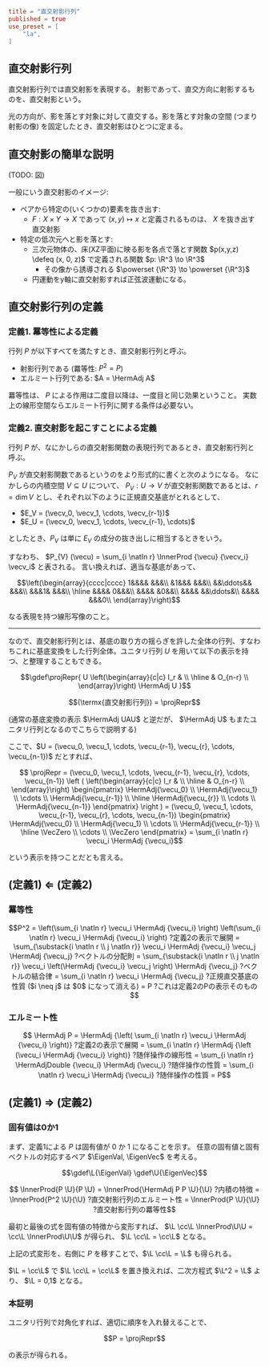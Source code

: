 ```toml
title = "直交射影行列"
published = true
use_preset = [
    "la",
]
```

## 直交射影行列

直交射影行列では直交射影を表現する。
射影であって、直交方向に射影するものを、直交射影という。

光の方向が、影を落とす対象に対して直交する。影を落とす対象の空間 (つまり射影の像) を固定したとき、直交射影はひとつに定まる。


## 直交射影の簡単な説明

(TODO: 図)

一般にいう直交射影のイメージ:

- ペアから特定の(いくつかの)要素を抜き出す:
  - $F: X \times Y \to X$ であって $(x, y) \mapsto x$ と定義されるものは、 $X$ を抜き出す直交射影
- 特定の低次元へと影を落とす:
  - 三次元物体の、床(XZ平面)に映る影を各点で落とす関数 $p(x,y,z) \defeq (x, 0, z)$ で定義される関数 $p: \R^3 \to \R^3$
    - その像から誘導される $\powerset {\R^3} \to \powerset {\R^3}$
  - 円運動をy軸に直交射影すれば正弦波運動になる。


## 直交射影行列の定義

### 定義1. 羃等性による定義

行列 $P$ が以下すべてを満たすとき、直交射影行列と呼ぶ。

- 射影行列である (羃等性: $P^2 = P$)
- エルミート行列である: $A = \HermAdj A$

羃等性は、 $P$ による作用は二度目以降は、一度目と同じ効果ということ。
実数上の線形空間ならエルミート行列に関する条件は必要ない。

### 定義2. 直交射影を起こすことによる定義

行列 $P$ が、なにかしらの直交射影関数の表現行列であるとき、直交射影行列と呼ぶ。

<Note>

$P_V$ が直交射影関数であるというのをより形式的に書くと次のようになる。
なにかしらの内積空間 $V \subseteq U$ について、 $P_{V}: U \to V$ が直交射影関数であるとは、$r = \dim V$ とし、それぞれ以下のように正規直交基底がとれるとして、
- $E_V = (\vecv_0, \vecv_1, \cdots, \vecv_{r-1})$
- $E_U = (\vecv_0, \vecv_1, \cdots, \vecv_{r-1}, \cdots)$

としたとき、$P_{V}$ は単に $E_V$ の成分の抜き出しに相当するときをいう。

すなわち、 $P_{V} (\vecu) = \sum_{i \natIn r} \InnerProd {\vecu} {\vecv_i} \vecv_i$ と表される。
言い換えれば、適当な基底があって、

```math
\left(\begin{array}{cccc|cccc}
1&&&& &&&\\
&1&&& &&&\\
&&\ddots&& &&&\\
&&&1& &&&\\

\hline

&&&& 0&&&\\
&&&& &0&&\\
&&&& &&\ddots&\\
&&&& &&&0\\
\end{array}\right)
```

なる表現を持つ線形写像のこと。

---

なので、直交射影行列とは、基底の取り方の揺らぎを許した全体の行列、すなわちこれに基底変換をした行列全体。ユニタリ行列 $U$ を用いて以下の表示を持つ、と整理することもできる。

```math def
\gdef\projRepr{
  U
  \left(\begin{array}{c|c}
  I_r & \\
  \hline
   & O_{n-r} \\
  \end{array}\right)
  \HermAdj U
}
```

```math
(\termx{直交射影行列}) = \projRepr
```

(通常の基底変換の表示 $\HermAdj UAU$ と逆だが、 $\HermAdj U$ もまたユニタリ行列となるのでこちらで説明する)

ここで、$U = (\vecu_0, \vecu_1, \cdots, \vecu_{r-1}, \vecu_{r}, \cdots, \vecu_{n-1})$ だとすれば、

```math trans1
  \projRepr
=
  (\vecu_0, \vecu_1, \cdots, \vecu_{r-1}, \vecu_{r}, \cdots, \vecu_{n-1})
  \left (
    \left(\begin{array}{c|c}
    I_r & \\
    \hline
     & O_{n-r} \\
    \end{array}\right)
    \begin{pmatrix}
      \HermAdj{\vecu_0} \\
      \HermAdj{\vecu_1} \\
      \cdots \\
      \HermAdj{\vecu_{r-1}} \\
      \hline
      \HermAdj{\vecu_{r}} \\
      \cdots \\
      \HermAdj{\vecu_{n-1}}
    \end{pmatrix}

  \right )
=
  (\vecu_0, \vecu_1, \cdots, \vecu_{r-1}, \vecu_{r}, \cdots, \vecu_{n-1})
  \begin{pmatrix}
    \HermAdj{\vecu_0} \\
    \HermAdj{\vecu_1} \\
    \cdots \\
    \HermAdj{\vecu_{r-1}} \\
    \hline
    \VecZero \\
    \cdots \\
    \VecZero
  \end{pmatrix}
=
  \sum_{i \natIn r} \vecu_i \HermAdj {\vecu_i}
```

という表示を持つことだとも言える。

</Note>

## (定義1) $\Leftarrow$ (定義2)

<Prove>

### 羃等性

```math trans1
P^2
=
  \left(\sum_{i \natIn r} \vecu_i \HermAdj {\vecu_i} \right)
  \left(\sum_{i \natIn r} \vecu_i \HermAdj {\vecu_i} \right)
?定義2の表示で展開
=
  \sum_{\substack{i \natIn r \\ j \natIn r}}
    \vecu_i \HermAdj {\vecu_i}
    \vecu_j \HermAdj {\vecu_j}
?ベクトルの分配則
=
  \sum_{\substack{i \natIn r \\ j \natIn r}}
    \vecu_i \left(\HermAdj {\vecu_i}
    \vecu_j \right) \HermAdj {\vecu_j}
?ベクトルの結合律
=
  \sum_{i \natIn r}
    \vecu_i \HermAdj {\vecu_j}
?正規直交基底の性質 ($i \neq j$ は $0$ になって消える)
=
  P
?これは定義2のPの表示そのもの
```

### エルミート性

```math trans1
  \HermAdj P
=
  \HermAdj {\left( \sum_{i \natIn r} \vecu_i \HermAdj {\vecu_i} \right)}
?定義2の表示で展開
=
  \sum_{i \natIn r} \HermAdj {\left (\vecu_i \HermAdj {\vecu_i} \right)}
?随伴操作の線形性
=
  \sum_{i \natIn r} \HermAdjDouble {\vecu_i} \HermAdj {\vecu_i}
?随伴操作の性質
=
  \sum_{i \natIn r} \vecu_i \HermAdj {\vecu_i}
?随伴操作の性質
=
  P
```

</Prove>

## (定義1) $\Rightarrow$ (定義2)

<Prove>

### 固有値は0か1

まず、定義1による $P$ は固有値が $0$ か $1$ になることを示す。
任意の固有値と固有ベクトルの対応するペア $\EigenVal, \EigenVec$ を考える。

```math def
\gdef\L{\EigenVal}
\gdef\U{\EigenVec}
```

```math trans1
  \InnerProd{P \U}{P \U}
= \InnerProd{\HermAdj P P \U}{\U}
?内積の特徴
= \InnerProd{P^2 \U}{\U}
?直交射影行列のエルミート性
= \InnerProd{P \U}{\U}
?直交射影行列の羃等性
```

最初と最後の式を固有値の特徴から変形すれば、 $\L \cc\L \InnerProd\U\U = \cc\L \InnerProd\U\U$ が得られ、 $\L \cc\L = \cc\L$ となる。

上記の式変形を、右側に $P$ を移すことで、$\L \cc\L = \L$ も得られる。

$\L = \cc\L$ で $\L \cc\L = \cc\L$ を置き換えれば、二次方程式 $\L^2  = \L$ より、 $\L = 0,1$ となる。

### 本証明

ユニタリ行列で対角化すれば、適切に順序を入れ替えることで、

```math
P = \projRepr
```

の表示が得られる。

</Prove>









